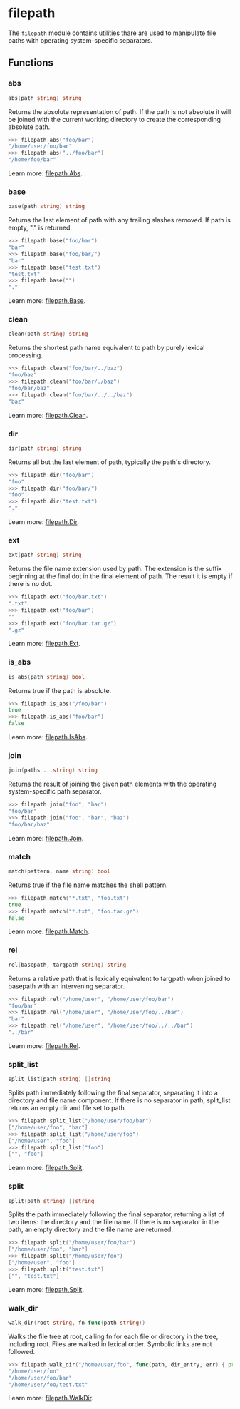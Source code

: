 # filepath

The `filepath` module contains utilities thare are used to manipulate file paths
with operating system-specific separators.

## Functions

### abs

```go filename="Function signature"
abs(path string) string
```

Returns the absolute representation of path. If the path is not absolute it will
be joined with the current working directory to create the corresponding absolute path.

```go copy filename="Example"
>>> filepath.abs("foo/bar")
"/home/user/foo/bar"
>>> filepath.abs("../foo/bar")
"/home/foo/bar"
```

Learn more: [filepath.Abs](https://pkg.go.dev/path/filepath#Abs).

### base

```go filename="Function signature"
base(path string) string
```

Returns the last element of path with any trailing slashes removed.
If path is empty, "." is returned.

```go copy filename="Example"
>>> filepath.base("foo/bar")
"bar"
>>> filepath.base("foo/bar/")
"bar"
>>> filepath.base("test.txt")
"test.txt"
>>> filepath.base("")
"."
```

Learn more: [filepath.Base](https://pkg.go.dev/path/filepath#Base).

### clean

```go filename="Function signature"
clean(path string) string
```

Returns the shortest path name equivalent to path by purely lexical processing.

```go copy filename="Example"
>>> filepath.clean("foo/bar/../baz")
"foo/baz"
>>> filepath.clean("foo/bar/./baz")
"foo/bar/baz"
>>> filepath.clean("foo/bar/../../baz")
"baz"
```

Learn more: [filepath.Clean](https://pkg.go.dev/path/filepath#Clean).

### dir

```go filename="Function signature"
dir(path string) string
```

Returns all but the last element of path, typically the path's directory.

```go copy filename="Example"
>>> filepath.dir("foo/bar")
"foo"
>>> filepath.dir("foo/bar/")
"foo"
>>> filepath.dir("test.txt")
"."
```

Learn more: [filepath.Dir](https://pkg.go.dev/path/filepath#Dir).

### ext

```go filename="Function signature"
ext(path string) string
```

Returns the file name extension used by path. The extension is the suffix
beginning at the final dot in the final element of path. The result it is empty
if there is no dot.

```go copy filename="Example"
>>> filepath.ext("foo/bar.txt")
".txt"
>>> filepath.ext("foo/bar")
""
>>> filepath.ext("foo/bar.tar.gz")
".gz"
```

Learn more: [filepath.Ext](https://pkg.go.dev/path/filepath#Ext).

### is_abs

```go filename="Function signature"
is_abs(path string) bool
```

Returns true if the path is absolute.

```go copy filename="Example"
>>> filepath.is_abs("/foo/bar")
true
>>> filepath.is_abs("foo/bar")
false
```

Learn more: [filepath.IsAbs](https://pkg.go.dev/path/filepath#IsAbs).

### join

```go filename="Function signature"
join(paths ...string) string
```

Returns the result of joining the given path elements with the operating
system-specific path separator.

```go copy filename="Example"
>>> filepath.join("foo", "bar")
"foo/bar"
>>> filepath.join("foo", "bar", "baz")
"foo/bar/baz"
```

Learn more: [filepath.Join](https://pkg.go.dev/path/filepath#Join).

### match

```go filename="Function signature"
match(pattern, name string) bool
```

Returns true if the file name matches the shell pattern.

```go copy filename="Example"
>>> filepath.match("*.txt", "foo.txt")
true
>>> filepath.match("*.txt", "foo.tar.gz")
false
```

Learn more: [filepath.Match](https://pkg.go.dev/path/filepath#Match).

### rel

```go filename="Function signature"
rel(basepath, targpath string) string
```

Returns a relative path that is lexically equivalent to targpath when joined
to basepath with an intervening separator.

```go copy filename="Example"
>>> filepath.rel("/home/user", "/home/user/foo/bar")
"foo/bar"
>>> filepath.rel("/home/user", "/home/user/foo/../bar")
"bar"
>>> filepath.rel("/home/user", "/home/user/foo/../../bar")
"../bar"
```

Learn more: [filepath.Rel](https://pkg.go.dev/path/filepath#Rel).

### split_list

```go filename="Function signature"
split_list(path string) []string
```

Splits path immediately following the final separator, separating it into a
directory and file name component. If there is no separator in path, split_list
returns an empty dir and file set to path.

```go copy filename="Example"
>>> filepath.split_list("/home/user/foo/bar")
["/home/user/foo", "bar"]
>>> filepath.split_list("/home/user/foo")
["/home/user", "foo"]
>>> filepath.split_list("foo")
["", "foo"]
```

Learn more: [filepath.Split](https://pkg.go.dev/path/filepath#Split).

### split

```go filename="Function signature"
split(path string) []string
```

Splits the path immediately following the final separator, returning a list of two items: the directory and the file name. If there is no separator in the path, an empty directory and the file name are returned.

```go copy filename="Example"
>>> filepath.split("/home/user/foo/bar")
["/home/user/foo", "bar"]
>>> filepath.split("/home/user/foo")
["/home/user", "foo"]
>>> filepath.split("test.txt")
["", "test.txt"]
```

Learn more: [filepath.Split](https://pkg.go.dev/path/filepath#Split).

### walk_dir

```go filename="Function signature"
walk_dir(root string, fn func(path string))
```

Walks the file tree at root, calling fn for each file or directory in the tree,
including root. Files are walked in lexical order. Symbolic links are not
followed.

```go copy filename="Example"
>>> filepath.walk_dir("/home/user/foo", func(path, dir_entry, err) { print(path) })
"/home/user/foo"
"/home/user/foo/bar"
"/home/user/foo/test.txt"
```

Learn more: [filepath.WalkDir](https://pkg.go.dev/path/filepath#WalkDir).
